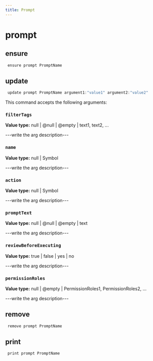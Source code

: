 ```yaml
---
title: Prompt
---
```


# prompt

## ensure

```js filename="Terminal" copy
 ensure prompt PromptName
```


## update

```js filename="Terminal" copy
 update prompt PromptName argument1:"value1" argument2:"value2"
```

This command accepts the following arguments:

### `filterTags`
**Value type:** null | @null | @empty | text1, text2, ...

---write the arg description---

### `name`
**Value type:** null | Symbol

---write the arg description---

### `action`
**Value type:** null | Symbol

---write the arg description---

### `promptText`
**Value type:** null | @null | @empty | text

---write the arg description---

### `reviewBeforeExecuting`
**Value type:** true | false | yes | no

---write the arg description---

### `permissionRoles`
**Value type:** null | @empty | PermissionRoles1, PermissionRoles2, ...

---write the arg description---


## remove

```js filename="Terminal" copy
 remove prompt PromptName
```


## print

```js filename="Terminal" copy
 print prompt PromptName
```


